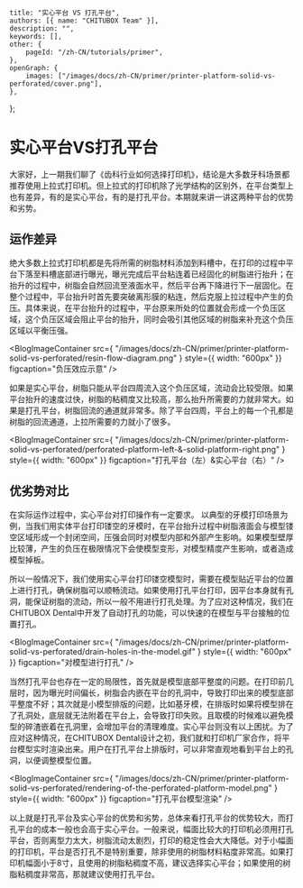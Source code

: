 	title: "实心平台 VS 打孔平台",
	authors: [{ name: "CHITUBOX Team" }],
	description: "",
	keywords: [],
	other: {
		pageId: "/zh-CN/tutorials/primer",
	},
	openGraph: {
		images: ["/images/docs/zh-CN/primer/printer-platform-solid-vs-perforated/cover.png"],
	},
};

# 实心平台VS打孔平台

大家好，上一期我们聊了《齿科行业如何选择打印机》，结论是大多数牙科场景都推荐使用上拉式打印机。但上拉式的打印机除了光学结构的区别外，在平台类型上也有差异，有的是实心平台，有的是打孔平台。本期就来讲一讲这两种平台的优势和劣势。

## 运作差异

绝大多数上拉式打印机都是先将所需的树脂材料添加到料槽中，在打印的过程中平台下落至料槽底部进行曝光，曝光完成后平台粘连着已经固化的树脂进行抬升；在抬升的过程中，树脂会自然回流至液面水平，然后平台再下降进行下一层固化。在整个过程中，平台抬升时首先要突破离形膜的粘连，然后克服上拉过程中产生的负压。具体来说，在平台抬升的过程中，平台原来所处的位置就会形成一个负压区域，这个负压区域会阻止平台的抬升，同时会吸引其他区域的树脂来补充这个负压区域以平衡压强。


<BlogImageContainer
	src={
    		"/images/docs/zh-CN/primer/printer-platform-solid-vs-perforated/resin-flow-diagram.png"
	}
	style={{ width: "600px" }}
	figcaption="负压效应示意"
/>

如果是实心平台，树脂只能从平台四周流入这个负压区域，流动会比较受限。如果平台抬升的速度过快，树脂的粘稠度又比较高，那么抬升所需要的力就非常大。如果是打孔平台，树脂回流的通道就非常多。除了平台四周，平台上的每一个孔都是树脂的回流通道，上拉所需要的力就小了很多。


<BlogImageContainer
	src={
    		"/images/docs/zh-CN/primer/printer-platform-solid-vs-perforated/perforated-platform-left-&-solid-platform-right.png"
	}
	style={{ width: "600px" }}
	figcaption="打孔平台（左）&实心平台（右）"
/>

## 优劣势对比

在实际运作过程中，实心平台对打印操作有一定要求。 以典型的牙模打印场景为例，当我们用实体平台打印镂空的牙模时，在平台抬升过程中树脂液面会与模型镂空区域形成一个封闭空间，压强会同时对模型内部和外部产生影响。如果模型壁厚比较薄，产生的负压在极限情况下会使模型变形，对模型精度产生影响，或者造成模型掉板。

所以一般情况下，我们使用实心平台打印镂空模型时，需要在模型贴近平台的位置上进行打孔，确保树脂可以顺畅流动。如果使用打孔平台打印，因平台本身就有孔洞，能保证树脂的流动，所以一般不用进行打孔处理。为了应对这种情况，我们在CHITUBOX Dental中开发了自动打孔的功能，可以快速的在模型与平台接触的位置打孔。


<BlogImageContainer
	src={
    		"/images/docs/zh-CN/primer/printer-platform-solid-vs-perforated/drain-holes-in-the-model.gif"
	}
	style={{ width: "600px" }}
	figcaption="对模型进行打孔"
/>

当然打孔平台也存在一定的局限性，首先就是模型底部平整度的问题。在打印前几层时，因为曝光时间偏长，树脂会内嵌在平台的孔洞中，导致打印出来的模型底部平整度不好；其次就是小模型排版的问题，比如基牙模，在排版时如果将模型排在了孔洞处，底层就无法附着在平台上，会导致打印失败。且取模的时候难以避免模型的碎渣嵌着在孔洞里，会增加平台的清理难度。实心平台则没有以上困扰。为了应对这种情况，在CHITUBOX Dental设计之初，我们就和打印机厂家合作，将平台模型实时渲染出来。用户在打孔平台上排版时，可以非常直观地看到平台上的孔洞，以便调整模型位置。


<BlogImageContainer
	src={
    		"/images/docs/zh-CN/primer/printer-platform-solid-vs-perforated/rendering-of-the-perforated-platform-model.png"
	}
	style={{ width: "600px" }}
	figcaption="打孔平台模型渲染"
/>

以上就是打孔平台及实心平台的优势和劣势，总体来看打孔平台的优势较大，而打孔平台的成本一般也会高于实心平台。一般来说，幅面比较大的打印机必须用打孔平台，否则离型力太大，树脂流动太剧烈，打印的稳定性会大大降低。对于小幅面的打印机，平台是否打孔不是特别重要，除非使用的树脂材料粘度非常高。如果打印机幅面小于8寸，且使用的树脂粘稠度不高，建议选择实心平台；如果使用的树脂粘稠度非常高，那就建议使用打孔平台。


